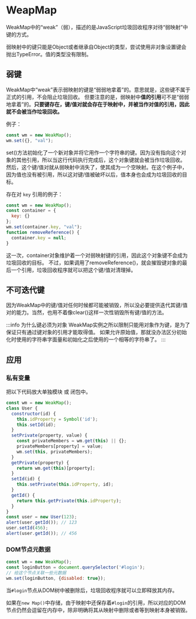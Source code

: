# WeapMap

WeakMap中的“weak”（弱），描述的是JavaScript垃圾回收程序对待“弱映射”中键的方式。

弱映射中的键只能是Object或者继承自Object的类型，尝试使用非对象设置键会抛出TypeError。值的类型没有限制。

## 弱键

WeakMap中“weak”表示弱映射的键是“弱弱地拿着”的。意思就是，这些键不属于正式的引用，不会阻止垃圾回收。
但要注意的是，弱映射中**值的引用**可不是“弱弱地拿着”的。**只要键存在，键/值对就会存在于映射中，并被当作对值的引用，因此就不会被当作垃圾回收。**

例子：

```js title=
const wm = new WeakMap();
wm.set({}, "val");
```

set()方法初始化了一个新对象并将它用作一个字符串的键。因为没有指向这个对象的其他引用，所以当这行代码执行完成后，这个对象键就会被当作垃圾回收。
然后，这个键/值对就从弱映射中消失了，使其成为一个空映射。在这个例子中，因为值也没有被引用，所以这对键/值被破坏以后，值本身也会成为垃圾回收的目标。

存在对 `key` 引用的例子：

```js title=
const wm = new WeakMap();
const container = {
  key: {}
};
wm.set(container.key, "val");
function removeReference() {
  container.key = null;
}
```

这一次，container对象维护着一个对弱映射键的引用，因此这个对象键不会成为垃圾回收的目标。
不过，如果调用了removeReference()，就会摧毁键对象的最后一个引用，垃圾回收程序就可以把这个键/值对清理掉。

## 不可迭代键

因为WeakMap中的键/值对任何时候都可能被销毁，所以没必要提供迭代其键/值对的能力。当然，也用不着像clear()这样一次性销毁所有键/值的方法。

:::info 为什么键必须为对象
WeakMap实例之所以限制只能用对象作为键，是为了保证只有通过键对象的引用才能取得值。
如果允许原始值，那就没办法区分初始化时使用的字符串字面量和初始化之后使用的一个相等的字符串了。
:::

## 应用

### 私有变量

把以下代码放大单独模块 或 闭包中。

```js title=
const wm = new WeakMap();
class User {
  constructor(id) {
    this.idProperty = Symbol('id');
    this.setId(id);
  }
  setPrivate(property, value) {
    const privateMembers = wm.get(this) || {};
    privateMembers[property] = value;
    wm.set(this, privateMembers);
  }
  getPrivate(property) {
    return wm.get(this)[property];
  }
  setId(id) {
    this.setPrivate(this.idProperty, id);
  }
  getId() {
    return this.getPrivate(this.idProperty);
  }
}
const user = new User(123);
alert(user.getId()); // 123
user.setId(456);
alert(user.getId()); // 456
```

### DOM节点元数据

```js title=
const wm = new WeakMap();
const loginButton = document.querySelector('#login');
// 给这个节点关联一些元数据
wm.set(loginButton, {disabled: true});
```

当`#login`节点从DOM树中被删除后，垃圾回收程序就可以立即释放其内存。

如果在`new Map()`中存储，由于映射中还保存着`#login`的引用，所以对应的DOM节点仍然会逗留在内存中，除非明确将其从映射中删除或者等到映射本身被销毁。

